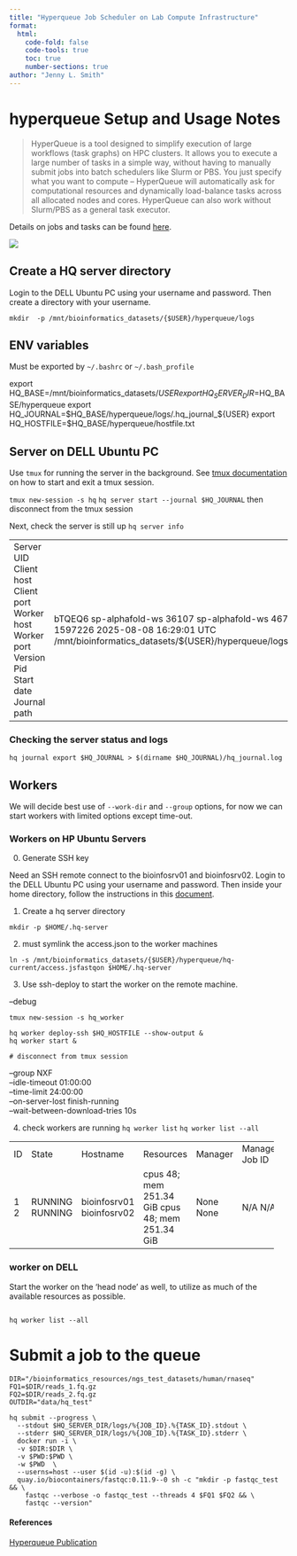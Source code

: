 ```yaml
---
title: "Hyperqueue Job Scheduler on Lab Compute Infrastructure"
format: 
  html:
    code-fold: false
    code-tools: true
    toc: true
    number-sections: true
author: "Jenny L. Smith"
---
```


# hyperqueue Setup and Usage Notes

> HyperQueue is a tool designed to simplify execution of large workflows (task graphs) on HPC clusters. It allows you to execute a large number of tasks in a simple way, without having to manually submit jobs into batch schedulers like Slurm or PBS. You just specify what you want to compute – HyperQueue will automatically ask for computational resources and dynamically load-balance tasks across all allocated nodes and cores. HyperQueue can also work without Slurm/PBS as a general task executor.

Details on jobs and tasks can be found [here](https://it4innovations.github.io/hyperqueue/stable/jobs/jobs/). 

![](https://it4innovations.github.io/hyperqueue/stable/imgs/architecture.png)

## Create a HQ server directory

Login to the DELL Ubuntu PC using your username and password. Then create a directory with your username. 

`mkdir  -p /mnt/bioinformatics_datasets/{$USER}/hyperqueue/logs`

## ENV variables 

Must be exported by `~/.bashrc` or `~/.bash_profile`

export HQ_BASE=/mnt/bioinformatics_datasets/${USER}
export HQ_SERVER_DIR=$HQ_BASE/hyperqueue
export HQ_JOURNAL=$HQ_BASE/hyperqueue/logs/.hq_journal_${USER}
export HQ_HOSTFILE=$HQ_BASE/hyperqueue/hostfile.txt

## Server on DELL Ubuntu  PC

Use `tmux` for running the server in the background. See [tmux documentation](https://github.com/tmux/tmux/wiki/Getting-Started) on how to start and exit a tmux session. 

`tmux new-session -s hq`
`hq server start --journal $HQ_JOURNAL`
then disconnect from the tmux session 


Next, check the server is still up
`hq server info`

+--------------+----------------------------------------------+
| Server UID   | bTQEQ6                                       
| Client host  | sp-alphafold-ws                              
| Client port  | 36107                                        
| Worker host  | sp-alphafold-ws                              
| Worker port  | 46789                                        
| Version      | v0.23.0                                      
| Pid          | 1597226                                      
| Start date   | 2025-08-08 16:29:01 UTC                      
| Journal path | /mnt/bioinformatics_datasets/${USER}/hyperqueue/logs/.hq_journal
+--------------+----------------------------------------------+


### Checking the server status and logs

`hq journal export $HQ_JOURNAL > $(dirname $HQ_JOURNAL)/hq_journal.log`

## Workers 

We will decide best use of `--work-dir` and `--group` options, for now we can start workers with limited options except time-out. 

### Workers on HP Ubuntu Servers

0. Generate SSH key 

Need an SSH remote connect to the bioinfosrv01 and bioinfosrv02. Login to the DELL Ubuntu PC using your username and password. Then inside your home directory, follow the instructions in this [document](https://www.digitalocean.com/community/tutorials/how-to-configure-ssh-key-based-authentication-on-a-linux-server).

1. Create a hq server directory

```
mkdir -p $HOME/.hq-server
```

2. must symlink the access.json to the worker machines 

```
ln -s /mnt/bioinformatics_datasets/{$USER}/hyperqueue/hq-current/access.jsfastqon $HOME/.hq-server
```

3. Use ssh-deploy to start the worker on the remote machine.

--debug

```
tmux new-session -s hq_worker

hq worker deploy-ssh $HQ_HOSTFILE --show-output &
hq worker start &

# disconnect from tmux session 
```

--group NXF \
--idle-timeout 01:00:00 \
--time-limit 24:00:00 \
--on-server-lost finish-running \
--wait-between-download-tries 10s

4. check workers are running 
`hq worker list`
`hq worker list --all`

+----+---------+--------------+-------------------------+---------+----------------+
| ID | State   | Hostname     | Resources               | Manager | Manager Job ID |
+----+---------+--------------+-------------------------+---------+----------------+
|  1 | RUNNING | bioinfosrv01 | cpus 48; mem 251.34 GiB | None    | N/A            |
|  2 | RUNNING | bioinfosrv02 | cpus 48; mem 251.34 GiB | None    | N/A            |
+----+---------+--------------+-------------------------+---------+----------------+




### worker on DELL 

Start the worker on the 'head node' as well, to utilize as much of the available resources as possible.

```

hq worker list --all
```

# Submit a job to the queue

```
DIR="/bioinformatics_resources/ngs_test_datasets/human/rnaseq"
FQ1=$DIR/reads_1.fq.gz
FQ2=$DIR/reads_2.fq.gz
OUTDIR="data/hq_test"

hq submit --progress \
  --stdout $HQ_SERVER_DIR/logs/%{JOB_ID}.%{TASK_ID}.stdout \
  --stderr $HQ_SERVER_DIR/logs/%{JOB_ID}.%{TASK_ID}.stderr \
  docker run -i \
  -v $DIR:$DIR \
  -v $PWD:$PWD \
  -w $PWD  \
  --userns=host --user $(id -u):$(id -g) \
  quay.io/biocontainers/fastqc:0.11.9--0 sh -c "mkdir -p fastqc_test && \
    fastqc --verbose -o fastqc_test --threads 4 $FQ1 $FQ2 && \
    fastqc --version"
```

#### References

[Hyperqueue Publication](https://doi.org/10.1016/j.softx.2024.101814)